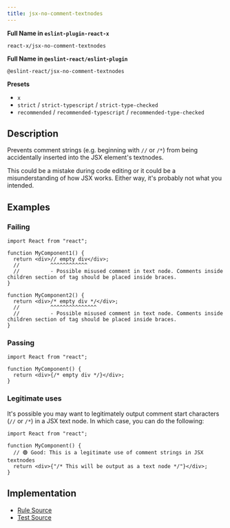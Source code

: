 ```yaml
---
title: jsx-no-comment-textnodes
---
```


**Full Name in `eslint-plugin-react-x`**

```plain copy
react-x/jsx-no-comment-textnodes
```

**Full Name in `@eslint-react/eslint-plugin`**

```plain copy
@eslint-react/jsx-no-comment-textnodes
```

**Presets**

- `x`
- `strict` / `strict-typescript` / `strict-type-checked`
- `recommended` / `recommended-typescript` / `recommended-type-checked`

## Description

Prevents comment strings (e.g. beginning with `//` or `/*`) from being accidentally inserted into the JSX element's textnodes.

This could be a mistake during code editing or it could be a misunderstanding of how JSX works. Either way, it's probably not what you intended.

## Examples

### Failing

```tsx
import React from "react";

function MyComponent1() {
  return <div>// empty div</div>;
  //          ^^^^^^^^^^^^
  //          - Possible misused comment in text node. Comments inside children section of tag should be placed inside braces.
}

function MyComponent2() {
  return <div>/* empty div */</div>;
  //          ^^^^^^^^^^^^^^^
  //          - Possible misused comment in text node. Comments inside children section of tag should be placed inside braces.
}
```

### Passing

```tsx
import React from "react";

function MyComponent() {
  return <div>{/* empty div */}</div>;
}
```

### Legitimate uses

It's possible you may want to legitimately output comment start characters (`//` or `/*`) in a JSX text node. In which case, you can do the following:

```tsx
import React from "react";

function MyComponent() {
  // 🟢 Good: This is a legitimate use of comment strings in JSX textnodes
  return <div>{"/* This will be output as a text node */"}</div>;
}
```

## Implementation

- [Rule Source](https://github.com/Rel1cx/eslint-react/tree/main/packages/plugins/eslint-plugin-react-x/src/rules/jsx-no-comment-textnodes.ts)
- [Test Source](https://github.com/Rel1cx/eslint-react/tree/main/packages/plugins/eslint-plugin-react-x/src/rules/jsx-no-comment-textnodes.spec.ts)

